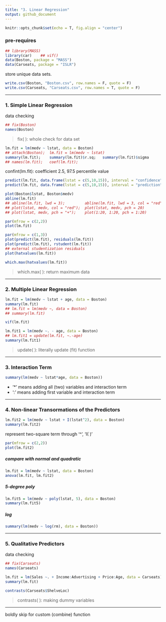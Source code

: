 ```yaml
---
title: "3. Linear Regression"
output: github_document
---
```


```r
knitr::opts_chunk$set(echo = T, fig.align = "center")
```

### pre-requires
```r
## library(MASS)
library(car)    ## vif()
data(Boston, package = "MASS")
data(Carseats, package = "ISLR")
```

store unique data sets.
```r
write.csv(Boston, "Boston.csv", row.names = F, quote = F)
write.csv(Carseats, "Carseats.csv", row.names = T, quote = F)
```

---

### 1. Simple Linear Regression

data checking 
```r
## fix(Boston)
names(Boston)
```
> fix( ): whole check for data set

```r
lm.fit = lm(medv ~ lstat, data = Boston)
## attach(Boston);	lm.fit = lm(medv ~ lstat)
summary(lm.fit);	summary(lm.fit)$r.sq;	summary(lm.fit)$sigma
## names(lm.fit);	coef(lm.fit);
```
confint(lm.fit): coefficient 2.5, 97.5 percentile value

```r
predict(lm.fit, data.frame(lstat = c(5,10,15)), interval = "confidence")
predict(lm.fit, data.frame(lstat = c(5,10,15)), interval = "prediction")
```

```r
plot(Boston$lstat, Boston$medv)
abline(lm.fit)
## abline(lm.fit, lwd = 3);         abline(lm.fit, lwd = 3, col = "red")
## plot(lstat, medv, col = "red");  plot(lstat, medv, pch = 20)
## plot(lstat, medv, pch = "+");	plot(1:20, 1:20, pch = 1:20)
```

```r
par(mfrow = c(2,2))
plot(lm.fit)
```

```r
par(mfrow = c(1,3))
plot(predict(lm.fit), residuals(lm.fit))
plot(predict(lm.fit), rstudent(lm.fit))
## external studentization residuals
plot(hatvalues(lm.fit))
```

```r
which.max(hatvalues(lm.fit))
```
> which.max( ): return maximum data

---

### 2. Multiple Linear Regression

```r
lm.fit = lm(medv ~ lstat + age, data = Boston)
summary(lm.fit)
## lm.fit = lm(medv ~, data = Boston)
## summary(lm.fit)
```

```r
vif(lm.fit)
```

```r
lm.fit1 = lm(medv ~. - age, data = Boston)
## lm.fit1 = update(lm.fit, ~.-age)
summary(lm.fit1)
```
> update( ): literally update (fit) function

---

### 3. Interaction Term

```r
summary(lm(medv ~ lstat*age, data = Boston))
```
- '*' means adding all (two) variables and interaction term
- ':' means adding first variable and interaction term

---

### 4. Non-linear Transormations of the Predictors

```r
lm.fit2 = lm(medv ~ lstat + I(lstat^2), data = Boston)
summary(lm.fit2)
```
represent two-square term through '^', 'I( )'

```r
par(mfrow = c(2,2))
plot(lm.fit2)
```

##### compare with normal and quadratic
```r
lm.fit = lm(medv ~ lstat, data = Boston)
anova(lm.fit, lm.fit2)
```

##### 5-degree poly
```r
lm.fit5 = lm(medv ~ poly(lstat, 5), data = Boston)
summary(lm.fit5)
```

##### log
```r
summary(lm(medv ~ log(rm), data = Boston))
```

---

### 5. Qualitative Predictors

data checking 
```r
## fix(Carseats)
names(Carseats)
```

```r
lm.fit = lm(Sales ~. + Income:Advertising + Price:Age, data = Carseats)
summary(lm.fit)
```

```r
contrasts(Carseats$ShelveLoc)
```
> contrasts( ): making dummy variables

---
boldly skip for custom (combine) function
